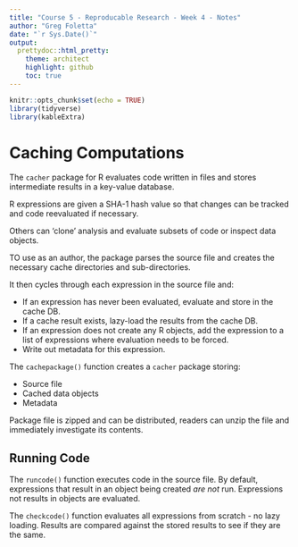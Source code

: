 ```yaml
---
title: "Course 5 - Reproducable Research - Week 4 - Notes"
author: "Greg Foletta"
date: "`r Sys.Date()`"
output:
  prettydoc::html_pretty:
    theme: architect
    highlight: github
    toc: true
---
```


```r
knitr::opts_chunk$set(echo = TRUE)
library(tidyverse)
library(kableExtra)
```

# Caching Computations

The `cacher` package for R evaluates code written in files and stores intermediate  results in a key-value database. 

R expressions are given a SHA-1 hash value so that changes can be tracked and code reevaluated if necessary.

Others can 'clone' analysis and evaluate subsets of code or inspect data objects.

TO use as an author, the package parses the source file and creates the necessary cache directories and sub-directories.

It then cycles through each expression in the source file and:

- If an expression has never been evaluated, evaluate and store in the cache DB.
- If a cache result exists, lazy-load the results from the cache DB.
- If an expression does not create any R objects, add the expression to a list of expressions where evaluation needs to be forced.
- Write out metadata for this expression.

The `cachepackage()` function creates a `cacher` package storing:

- Source file
- Cached data objects
- Metadata

Package file is zipped and can be distributed, readers can unzip the file and immediately investigate its contents.

## Running Code

The `runcode()` function executes code in the source file. By default, expressions that result in an object being created *are not* run. Expressions not results in objects are evaluated.

The `checkcode()` function evaluates all expressions from scratch - no lazy loading. Results are compared against the stored results to see if they are the same.
